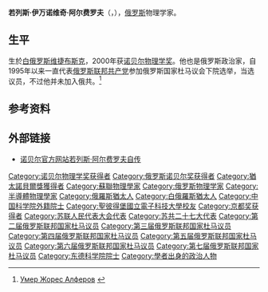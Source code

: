 {{noteTA
|1=zh-hans:阿尔费罗夫;zh-hant:阿爾費羅夫;zh-tw:艾費洛夫;
}}
{{Infobox scientist
|name = 若列斯·阿尔费罗夫{{Nobel icon|2000年诺贝尔物理学奖|诺贝尔物理学奖}}<br />Жоре́с Алфёров
|image      = Zhores Alfyorov 2012.jpg
|caption =2012年
|birth_name=
|birth_date = {{Birth date|1930|3|15|df=yes}}
|birth_place = {{USSR}}[[白俄罗斯苏维埃社会主义共和国|白俄羅斯]][[维捷布斯克|维捷布斯克]]
|death_date = {{Death date and age|df=yes|2019|3|01|1930|3|15}}
|death_place = {{RUS}}[[圣彼得堡|圣彼得堡]]
|residence =
|nationality = {{RUS}}
|field = [[应用物理学|应用物理学]]
|work_institution = 约费物理技术研究所
|alma_mater = [[聖彼得堡國立電子科技大學|聖彼得堡國立電子科技大學]] "LETI" (旧名 V. I. Ulyanov Electrotechnical Institute "LETI") 
|doctoral_advisor =
|doctoral_students =
|known_for = [[异质结|异质结]]
|prizes = [[京都奖|京都奖]]尖端科技奖 (2001)<br>{{nobr|[[诺贝尔物理学奖|诺贝尔物理学奖]] (2000)}}
{{{!}} style="background: transparent"
{{!}} {{一级祖国功勋勋章|2005年}} 
{{!}}}
{{{!}} style="background: transparent"
{{!}} {{二级祖国功勋勋章|2000年}}{{!!}} {{三级祖国功勋勋章|1999年}} {{!!}} {{四级祖国功勋勋章|2010年}}
{{!}}}
{{{!}} style="background: transparent"
{{!}} {{亚历山大·涅夫斯基勋章 (俄罗斯联邦)|2015年}} {{!!}} {{列宁勋章|1986年}} {{!!}} {{十月革命勋章|1980年}} {{!!}} {{劳动红旗勋章|1975年}}
{{!}}-
{{!}} {{苏联荣誉勋章|1959年}}
{{!}}}
{{{!}} style="background: transparent"
{{!}} {{列宁奖|1972年}} {{!!}} {{苏联国家奖|1984年}}
{{!}}}
|spouse=Tamara Darskaya (m. 1967)
}}
'''若列斯·伊万诺维奇·阿尔费罗夫'''（{{lang-ru|'''Жоре́с Ива́нович Алфёров'''}}，{{bd|1930年|3月15日|2019年|3月1日|catIdx=Alferov, Zhores}}），[[俄罗斯|俄罗斯]]物理学家。

==生平==
生於[[白俄罗斯|白俄罗斯]][[维捷布斯克|维捷布斯克]]，2000年获[[诺贝尔物理学奖|诺贝尔物理学奖]]。他也是俄罗斯政治家，自1995年以来一直代表[[俄罗斯联邦共产党|俄罗斯联邦共产党]]参加俄罗斯国家杜马议会下院选举，当选议员，不过他并未加入俄共。<ref>[https://tass.ru/nauka/6177836 Умер Жорес Алферов] {{Wayback|url=https://tass.ru/nauka/6177836 |date=20190302131043 }} {{ru icon}}</ref>

== 参考资料 ==
{{reflist}}

== 外部链接 ==
{{Commons category|Zhores Alfyorov}}
* [http://nobelprize.org/nobel_prizes/physics/laureates/2000/alferov-autobio.html 诺贝尔官方网站若列斯·阿尔费罗夫自传] {{Wayback|url=http://nobelprize.org/nobel_prizes/physics/laureates/2000/alferov-autobio.html |date=20121016143719 }}

{{诺贝尔物理学奖获得者 (1976年-2000年)}}
{{京都奖获得者|advanced-technology}}

{{Authority control}}

{{DEFAULTSORT:Alferov, Zhores Ivanovich}}
[[Category:诺贝尔物理学奖获得者|Category:诺贝尔物理学奖获得者]]
[[Category:俄罗斯诺贝尔奖获得者|Category:俄罗斯诺贝尔奖获得者]]
[[Category:猶太諾貝爾獎獲得者|Category:猶太諾貝爾獎獲得者]]
[[Category:蘇聯物理學家|Category:蘇聯物理學家]]
[[Category:俄罗斯物理学家|Category:俄罗斯物理学家]]
[[Category:半導體物理學家|Category:半導體物理學家]]
[[Category:俄羅斯猶太人|Category:俄羅斯猶太人]]
[[Category:白俄羅斯猶太人|Category:白俄羅斯猶太人]]
[[Category:中国科学院外籍院士|Category:中国科学院外籍院士]]
[[Category:聖彼得堡國立電子科技大學校友|Category:聖彼得堡國立電子科技大學校友]]
[[Category:京都奖获得者|Category:京都奖获得者]]
[[Category:苏联人民代表大会代表|Category:苏联人民代表大会代表]]
[[Category:苏共二十七大代表|Category:苏共二十七大代表]]
[[Category:第二届俄罗斯联邦国家杜马议员|Category:第二届俄罗斯联邦国家杜马议员]]
[[Category:第三届俄罗斯联邦国家杜马议员|Category:第三届俄罗斯联邦国家杜马议员]]
[[Category:第四届俄罗斯联邦国家杜马议员|Category:第四届俄罗斯联邦国家杜马议员]]
[[Category:第五届俄罗斯联邦国家杜马议员|Category:第五届俄罗斯联邦国家杜马议员]]
[[Category:第六届俄罗斯联邦国家杜马议员|Category:第六届俄罗斯联邦国家杜马议员]]
[[Category:第七届俄罗斯联邦国家杜马议员|Category:第七届俄罗斯联邦国家杜马议员]]
[[Category:东德科学院院士|Category:东德科学院院士]]
[[Category:學者出身的政治人物|Category:學者出身的政治人物]]

{{中国科学院外籍院士}}